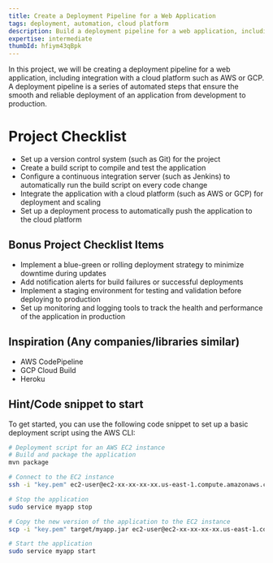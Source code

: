 ```yaml
---
title: Create a Deployment Pipeline for a Web Application
tags: deployment, automation, cloud platform
description: Build a deployment pipeline for a web application, including integration with a cloud platform such as AWS or GCP
expertise: intermediate
thumbId: hfiym43qBpk
---
```


In this project, we will be creating a deployment pipeline for a web application, including integration with a cloud platform such as AWS or GCP. A deployment pipeline is a series of automated steps that ensure the smooth and reliable deployment of an application from development to production.

<h1>Project Checklist</h1>
<ul>
  <li>Set up a version control system (such as Git) for the project</li>
  <li>Create a build script to compile and test the application</li>
  <li>
    Configure a continuous integration server (such as Jenkins) to automatically
    run the build script on every code change
  </li>
  <li>
    Integrate the application with a cloud platform (such as AWS or GCP) for
    deployment and scaling
  </li>
  <li>
    Set up a deployment process to automatically push the application to the
    cloud platform
  </li>
</ul>
<h2>Bonus Project Checklist Items</h2>
<ul>
  <li>
    Implement a blue-green or rolling deployment strategy to minimize downtime
    during updates
  </li>
  <li>Add notification alerts for build failures or successful deployments</li>
  <li>
    Implement a staging environment for testing and validation before deploying
    to production
  </li>
  <li>
    Set up monitoring and logging tools to track the health and performance of
    the application in production
  </li>
</ul>
<h2>Inspiration (Any companies/libraries similar)</h2>
<ul>
  <li>AWS CodePipeline</li>
  <li>GCP Cloud Build</li>
  <li>Heroku</li>
</ul>
<h2>Hint/Code snippet to start</h2>
To get started, you can use the following code snippet to set up a basic deployment
script using the AWS CLI:

```bash
# Deployment script for an AWS EC2 instance
# Build and package the application
mvn package

# Connect to the EC2 instance
ssh -i "key.pem" ec2-user@ec2-xx-xx-xx-xx.us-east-1.compute.amazonaws.com

# Stop the application
sudo service myapp stop

# Copy the new version of the application to the EC2 instance
scp -i "key.pem" target/myapp.jar ec2-user@ec2-xx-xx-xx-xx.us-east-1.compute.amazonaws.com:/home/ec2-user/myapp.jar

# Start the application
sudo service myapp start

```
